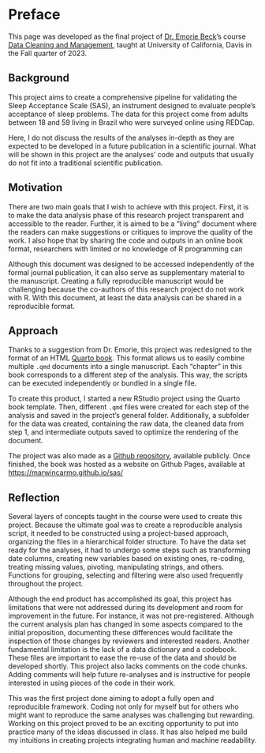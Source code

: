 # Preface {.unnumbered}

This page was developed as the final project of [Dr. Emorie Beck](https://psychology.ucdavis.edu/people/edbeck)'s course [Data Cleaning and Management](https://emoriebeck.github.io/psc290-data-FQ23/), taught at University of California, Davis in the Fall quarter of 2023.

## Background

This project aims to create a comprehensive pipeline for validating the Sleep Acceptance Scale (SAS), an instrument designed to evaluate people's acceptance of sleep problems. The data for this project come from adults between 18 and 59 living in Brazil who were surveyed online using REDCap.

Here, I do not discuss the results of the analyses in-depth as they are expected to be developed in a future publication in a scientific journal. What will be shown in this project are the analyses' code and outputs that usually do not fit into a traditional scientific publication.  


## Motivation

There are two main goals that I wish to achieve with this project. First, it is to make the data analysis phase of this research project transparent and accessible to the reader. Further, it is aimed to be a "living" document where the readers can make suggestions or critiques to improve the quality of the work. I also hope that by sharing the code and outputs in an online book format, researchers with limited or no knowledge of R programming can 

Although this document was designed to be accessed independently of the formal journal publication, it can also serve as supplementary material to the manuscript. Creating a fully reproducible manuscript would be challenging because the co-authors of this research project do not work with R. With this document, at least the data analysis can be shared in a reproducible format.

## Approach

Thanks to a suggestion from Dr. Emorie, this project was redesigned to the format of an HTML [Quarto book](https://quarto.org/docs/books/). This format allows us to easily combine multiple `.qmd` documents into a single manuscript. Each "chapter" in this book corresponds to a different step of the analysis. This way, the scripts can be executed independently or bundled in a single file.

To create this product, I started a new RStudio project using the Quarto book template. Then, different `.qmd` files were created for each step of the analysis and saved in the project's general folder. Additionally, a subfolder for the data was created, containing the raw data, the cleaned data from step 1, and intermediate outputs saved to optimize the rendering of the document.

The project was also made as a [Github repository](https://github.com/marwincarmo/sas), available publicly. Once finished, the book was hosted as a website on Github Pages, available at <https://marwincarmo.github.io/sas/>

## Reflection

Several layers of concepts taught in the course were used to create this project. Because the ultimate goal was to create a reproducible analysis script, it needed to be constructed using a project-based approach, organizing the files in a hierarchical folder structure. To have the data set ready for the analyses, it had to undergo some steps such as transforming date columns, creating new variables based on existing ones, re-coding, treating missing values, pivoting, manipulating strings, and others. Functions for grouping, selecting and filtering were also used frequently throughout the project. 

Although the end product has accomplished its goal, this project has limitations that were not addressed during its development and room for improvement in the future. For instance, it was not pre-registered. Although the current analysis plan has changed in some aspects compared to the initial proposition, documenting these differences would facilitate the inspection of those changes by reviewers and interested readers. Another fundamental limitation is the lack of a data dictionary and a codebook. These files are important to ease the re-use of the data and should be developed shortly. This project also lacks comments on the code chunks. Adding comments will help future re-analyses and is instructive for people interested in using pieces of the code in their work.

This was the first project done aiming to adopt a fully open and reproducible framework. Coding not only for myself but for others who might want to reproduce the same analyses was challenging but rewarding. Working on this project proved to be an exciting opportunity to put into practice many of the ideas discussed in class. It has also helped me build my intuitions in creating projects integrating human and machine readability.